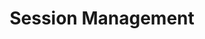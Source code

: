 ---
id: "php_tf_med_008"
questionType: "TRUE_FALSE"
title: "Session Management"
statement: "Calling session_destroy() immediately deletes session data from the server."
difficulty: "MEDIUM"
category: "PHP"
correctAnswer: false
explanation: "session_destroy() marks the session for deletion but does not remove data until the script ends."
---